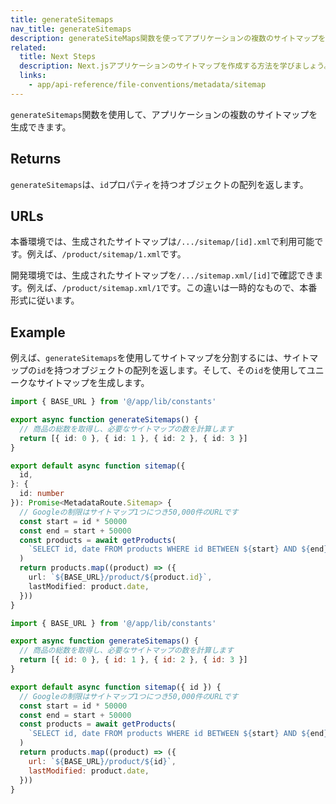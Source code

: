 ```yaml
---
title: generateSitemaps
nav_title: generateSitemaps
description: generateSiteMaps関数を使ってアプリケーションの複数のサイトマップを作成する方法を学びましょう。
related:
  title: Next Steps
  description: Next.jsアプリケーションのサイトマップを作成する方法を学びましょう。
  links:
    - app/api-reference/file-conventions/metadata/sitemap
---
```


`generateSitemaps`関数を使用して、アプリケーションの複数のサイトマップを生成できます。

## Returns

`generateSitemaps`は、`id`プロパティを持つオブジェクトの配列を返します。

## URLs

本番環境では、生成されたサイトマップは`/.../sitemap/[id].xml`で利用可能です。例えば、`/product/sitemap/1.xml`です。

開発環境では、生成されたサイトマップを`/.../sitemap.xml/[id]`で確認できます。例えば、`/product/sitemap.xml/1`です。この違いは一時的なもので、本番形式に従います。

## Example

例えば、`generateSitemaps`を使用してサイトマップを分割するには、サイトマップの`id`を持つオブジェクトの配列を返します。そして、その`id`を使用してユニークなサイトマップを生成します。

```ts filename="app/product/sitemap.ts" switcher
import { BASE_URL } from '@/app/lib/constants'

export async function generateSitemaps() {
  // 商品の総数を取得し、必要なサイトマップの数を計算します
  return [{ id: 0 }, { id: 1 }, { id: 2 }, { id: 3 }]
}

export default async function sitemap({
  id,
}: {
  id: number
}): Promise<MetadataRoute.Sitemap> {
  // Googleの制限はサイトマップ1つにつき50,000件のURLです
  const start = id * 50000
  const end = start + 50000
  const products = await getProducts(
    `SELECT id, date FROM products WHERE id BETWEEN ${start} AND ${end}`
  )
  return products.map((product) => ({
    url: `${BASE_URL}/product/${product.id}`,
    lastModified: product.date,
  }))
}
```

```js filename="app/product/sitemap.js" switcher
import { BASE_URL } from '@/app/lib/constants'

export async function generateSitemaps() {
  // 商品の総数を取得し、必要なサイトマップの数を計算します
  return [{ id: 0 }, { id: 1 }, { id: 2 }, { id: 3 }]
}

export default async function sitemap({ id }) {
  // Googleの制限はサイトマップ1つにつき50,000件のURLです
  const start = id * 50000
  const end = start + 50000
  const products = await getProducts(
    `SELECT id, date FROM products WHERE id BETWEEN ${start} AND ${end}`
  )
  return products.map((product) => ({
    url: `${BASE_URL}/product/${id}`,
    lastModified: product.date,
  }))
}
```